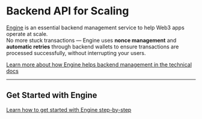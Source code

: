 # Backend API for Scaling

[Engine](https://thirdweb.com/engine) is an essential backend management service to help Web3 apps operate at scale.  
No more stuck transactions — Engine uses **nonce management** and **automatic retries** through backend wallets to ensure transactions are processed successfully, without interrupting your users.

[Learn more about how Engine helps backend management in the technical docs](https://portal.thirdweb.com/engine)

---

## Get Started with Engine

[Learn how to get started with Engine step-by-step](https://portal.thirdweb.com/engine/get-started)
